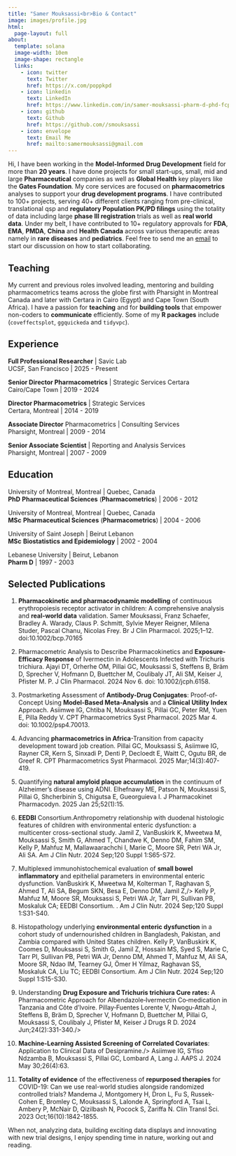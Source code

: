 ```yaml
---
title: "Samer Mouksassi<br>Bio & Contact"
image: images/profile.jpg
html:
  page-layout: full
about:
  template: solana
  image-width: 10em
  image-shape: rectangle
  links:
    - icon: twitter
      text: Twitter
      href: https://x.com/poppkpd
    - icon: linkedin
      text: LinkedIn
      href: https://www.linkedin.com/in/samer-mouksassi-pharm-d-phd-fcp-571555b/
    - icon: github
      text: Github
      href: https://github.com//smouksassi
    - icon: envelope 
      text: Email Me
      href: mailto:samermouksassi@gmail.com
---
```


Hi, I have been working in the **Model-Informed** **Drug Development** field for more than **20 years**. I have done projects for small start-ups, small, mid and large **Pharmaceutical** companies as well as **Global Health** key players like the **Gates Foundation**. My core services are focused on **pharmacometrics** analyses to support your **drug development programs**. I have contributed to 100+ projects, serving 40+ different clients ranging from pre-clinical, translational qsp and **regulatory Population PK/PD filings** using the totality of data including large **phase III registration** trials as well as **real world data**. Under my belt, I have contributed to 10+ regulatory approvals for **FDA**, **EMA**, **PMDA**, **China** and **Health Canada** across various therapeutic areas namely in **rare diseases** and **pediatrics**. Feel free to send me an [email](mailto:samermouksassi@gmail.com "Samer's email") to start our discussion on how to start collaborating.

::: panel-tabset
## Teaching

My current and previous roles involved leading, mentoring and building pharmacometrics teams across the globe first with Pharsight in Montreal Canada and later with Certara in Cairo (Egypt) and Cape Town (South Africa). I have a passion for **teaching** and for **building tools** that empower non-coders to **communicate** efficiently. Some of my **R packages** include (`coveffectsplot`, `ggquickeda` and `tidyvpc`).

## Experience

**Full Professional Researcher** \| Savic Lab\
UCSF, San Francisco \| 2025 - Present

**Senior Director Pharmacometrics** \| Strategic Services Certara\
Cairo/Cape Town \| 2019 - 2024

**Director Pharmacometrics** \| Strategic Services\
Certara, Montreal \| 2014 - 2019

**Associate Director** Pharmacometrics \| Consulting Services\
Pharsight, Montreal \| 2009 - 2014

**Senior Associate Scientist** \| Reporting and Analysis Services\
Pharsight, Montreal \| 2007 - 2009

## Education

University of Montreal, Montreal \| Quebec, Canada\
**PhD** **Pharmaceutical Sciences** (**Pharmacometrics**) \| 2006 - 2012

University of Montreal, Montreal \| Quebec, Canada\
**MSc** **Pharmaceutical Sciences** (**Pharmacometrics**) \| 2004 - 2006

University of Saint Joseph \| Beirut Lebanon\
**MSc** **Biostatistics and Epidemiology** \| 2002 - 2004

Lebanese University \| Beirut, Lebanon\
**Pharm D** \| 1997 - 2003

## Selected Publications

1.  **Pharmacokinetic and pharmacodynamic modelling** of continuous erythropoiesis receptor activator in children: A comprehensive analysis and **real-world data** validation. Samer Mouksassi, Franz Schaefer, Bradley A. Warady, Claus P. Schmitt, Sylvie Meyer Reigner, Milena Studer, Pascal Chanu, Nicolas Frey. Br J Clin Pharmacol. 2025;1–12. doi:10.1002/bcp.70165

2.  Pharmacometric Analysis to Describe Pharmacokinetics and **Exposure-Efficacy Response** of Ivermectin in Adolescents Infected with Trichuris trichiura. Ajayi DT, Orherhe OM, Pillai GC, Mouksassi S, Steffens B, Bräm D, Sprecher V, Hofmann D, Buettcher M, Coulibaly JT, Ali SM, Keiser J, Pfister M. P. J Clin Pharmacol. 2024 Nov 6. doi: 10.1002/jcph.6158.

3.  Postmarketing Assessment of **Antibody-Drug Conjugates**: Proof-of-Concept Using **Model-Based Meta-Analysis** and a **Clinical Utility Index** Approach. Asiimwe IG, Chtiba N, Mouksassi S, Pillai GC, Peter RM, Yuen E, Pilla Reddy V. CPT Pharmacometrics Syst Pharmacol. 2025 Mar 4. doi: 10.1002/psp4.70013.

4.  Advancing **pharmacometrics in Africa**-Transition from capacity development toward job creation. Pillai GC, Mouksassi S, Asiimwe IG, Rayner CR, Kern S, Sinxadi P, Denti P, Decloedt E, Waitt C, Ogutu BR, de Greef R. CPT Pharmacometrics Syst Pharmacol. 2025 Mar;14(3):407-419.

5.  Quantifying **natural amyloid plaque accumulation** in the continuum of Alzheimer's disease using ADNI. Elhefnawy ME, Patson N, Mouksassi S, Pillai G, Shcherbinin S, Chigutsa E, Gueorguieva I. J Pharmacokinet Pharmacodyn. 2025 Jan 25;52(1):15.

6.  **EEDBI** Consortium.Anthropometry relationship with duodenal histologic features of children with environmental enteric dysfunction: a multicenter cross-sectional study. Jamil Z, VanBuskirk K, Mweetwa M, Mouksassi S, Smith G, Ahmed T, Chandwe K, Denno DM, Fahim SM, Kelly P, Mahfuz M, Mallawaarachchi I, Marie C, Moore SR, Petri WA Jr, Ali SA. Am J Clin Nutr. 2024 Sep;120 Suppl 1:S65-S72.

7.  Multiplexed immunohistochemical evaluation of **small bowel inflammatory** and epithelial parameters in environmental enteric dysfunction. VanBuskirk K, Mweetwa M, Kolterman T, Raghavan S, Ahmed T, Ali SA, Begum SKN, Besa E, Denno DM, Jamil Z,/\> Kelly P, Mahfuz M, Moore SR, Mouksassi S, Petri WA Jr, Tarr PI, Sullivan PB, Moskaluk CA; EEDBI Consortium. . Am J Clin Nutr. 2024 Sep;120 Suppl 1:S31-S40.

8.  Histopathology underlying **environmental enteric dysfunction** in a cohort study of undernourished children in Bangladesh, Pakistan, and Zambia compared with United States children. Kelly P, VanBuskirk K, Coomes D, Mouksassi S, Smith G, Jamil Z, Hossain MS, Syed S, Marie C, Tarr PI, Sullivan PB, Petri WA Jr, Denno DM, Ahmed T, Mahfuz M, Ali SA, Moore SR, Ndao IM, Tearney GJ, Ömer H Yilmaz, Raghavan SS, Moskaluk CA, Liu TC; EEDBI Consortium. Am J Clin Nutr. 2024 Sep;120 Suppl 1:S15-S30.

9.  Understanding **Drug Exposure and Trichuris trichiura Cure rates:** A Pharmacometric Approach for Albendazole‑Ivermectin Co‑medication in Tanzania and Côte d’Ivoire. Pillay‑Fuentes Lorente V, Nwogu‑Attah J, Steffens B, Bräm D, Sprecher V, Hofmann D, Buettcher M, Pillai G, Mouksassi S, Coulibaly J, Pfister M, Keiser J Drugs R D. 2024 Jun;24(2):331-340./\>

10. **Machine-Learning Assisted Screening of Correlated Covariates**: Application to Clinical Data of Desipramine./\> Asiimwe IG, S'fiso Ndzamba B, Mouksassi S, Pillai GC, Lombard A, Lang J. AAPS J. 2024 May 30;26(4):63.

11. **Totality of evidence** of the effectiveness of **repurposed therapies** for COVID-19: Can we use real-world studies alongside randomized controlled trials? Mandema J, Montgomery H, Dron L, Fu S, Russek-Cohen E, Bromley C, Mouksassi S, Lalonde A, Springford A, Tsai L, Ambery P, McNair D, Qizilbash N, Pocock S, Zariffa N. Clin Transl Sci. 2023 Oct;16(10):1842-1855.
:::

When not, analyzing data, building exciting data displays and innovating with new trial designs, I enjoy spending time in nature, working out and reading.
